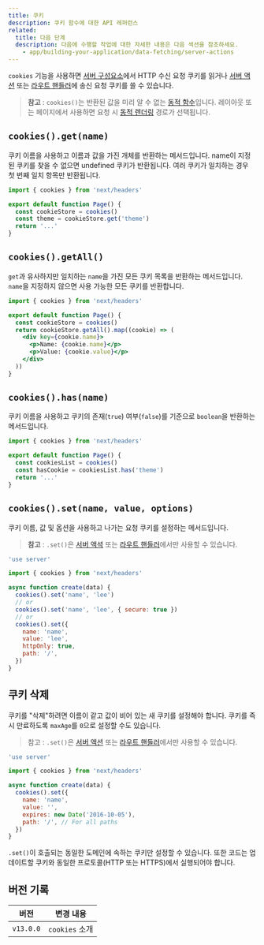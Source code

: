 ```yaml
---
title: 쿠키
description: 쿠키 함수에 대한 API 레퍼런스
related:
  title: 다음 단계
  description: 다음에 수행할 작업에 대한 자세한 내용은 다음 섹션을 참조하세요.
    - app/building-your-application/data-fetching/server-actions
---
```


`cookies` 기능을 사용하면 [서버 구성요소](/docs/getting-started/react-essentials)에서 HTTP 수신 요청 쿠키를 읽거나 [서버 액션](/docs/app/building-your-application/data-fetching/server-actions) 또는 [라우트 핸들러](/docs/app/building-your-application/routing/router-handlers)에 송신 요청 쿠키를 쓸 수 있습니다.

> **참고** :  `cookies()`는 반환된 값을 미리 알 수 없는 [동적 함수](/docs/app/building-your-application/rendering/static-and-dynamic-rendering#dynamic-functions)입니다. 레이아웃 또는 페이지에서 사용하면 요청 시 [동적 렌더링](/docs/app/building-your-application/rendering/static-and-dynamic-rendering#dynamic-rendering) 경로가 선택됩니다.

## `cookies().get(name)`

쿠키 이름을 사용하고 이름과 값을 가진 개체를 반환하는 메서드입니다. name이 지정된 쿠키를 찾을 수 없으면 undefined 쿠키가 반환됩니다. 여러 쿠키가 일치하는 경우 첫 번째 일치 항목만 반환됩니다.

```jsx filename="app/page.js"
import { cookies } from 'next/headers'

export default function Page() {
  const cookieStore = cookies()
  const theme = cookieStore.get('theme')
  return '...'
}
```

## `cookies().getAll()`

`get`과 유사하지만 일치하는 `name`을 가진 모든 쿠키 목록을 반환하는 메서드입니다. `name`을 지정하지 않으면 사용 가능한 모든 쿠키를 반환합니다.

```jsx filename="app/page.js"
import { cookies } from 'next/headers'

export default function Page() {
  const cookieStore = cookies()
  return cookieStore.getAll().map((cookie) => (
    <div key={cookie.name}>
      <p>Name: {cookie.name}</p>
      <p>Value: {cookie.value}</p>
    </div>
  ))
}
```

## `cookies().has(name)`

쿠키 이름을 사용하고 쿠키의 존재(`true`) 여부(`false`)를 기준으로 `boolean`을 반환하는 메서드입니다.

```jsx filename="app/page.js"
import { cookies } from 'next/headers'

export default function Page() {
  const cookiesList = cookies()
  const hasCookie = cookiesList.has('theme')
  return '...'
}
```

## `cookies().set(name, value, options)`

쿠키 이름, 값 및 옵션을 사용하고 나가는 요청 쿠키를 설정하는 메서드입니다.

> **참고** : `.set()`은 [서버 액셕](/docs/app/building-your-application/data-fetching/server-actions) 또는 [라우트 핸들러](/docs/app/building-your-application/routing/router-handlers)에서만 사용할 수 있습니다.

```js filename="app/actions.js"
'use server'

import { cookies } from 'next/headers'

async function create(data) {
  cookies().set('name', 'lee')
  // or
  cookies().set('name', 'lee', { secure: true })
  // or
  cookies().set({
    name: 'name',
    value: 'lee',
    httpOnly: true,
    path: '/',
  })
}
```

## 쿠키 삭제

쿠키를 "삭제"하려면 이름이 같고 값이 비어 있는 새 쿠키를 설정해야 합니다. 쿠키를 즉시 만료하도록 `maxAge`를 `0`으로 설정할 수도 있습니다.

> 참고 : `.set()`은 [서버 액션](/docs/app/building-your-application/data-fetching/server-actions)  또는 [라우트 핸들러](/docs/app/building-your-application/routing/router-handlers)에서만 사용할 수 있습니다.

```js filename="app/actions.js"
'use server'

import { cookies } from 'next/headers'

async function create(data) {
  cookies().set({
    name: 'name',
    value: '',
    expires: new Date('2016-10-05'),
    path: '/', // For all paths
  })
}
```

`.set()`이 호출되는 동일한 도메인에 속하는 쿠키만 설정할 수 있습니다. 또한 코드는 업데이트할 쿠키와 동일한 프로토콜(HTTP 또는 HTTPS)에서 실행되어야 합니다.

## 버전 기록

| 버전  | 변경 내용              |
| --------- | --------------------- |
| `v13.0.0` | `cookies` 소개 |
